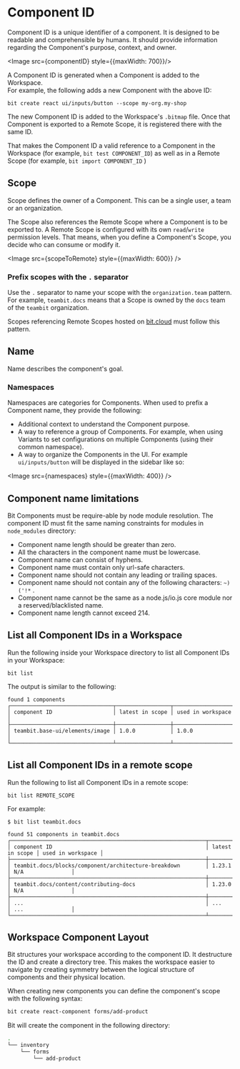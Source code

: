 # Component ID


Component ID is a unique identifier of a component. It is designed to be readable and comprehensible by humans. It should provide information regarding the Component's purpose, context, and owner.

<Image src={componentID} style={{maxWidth: 700}}/>

A Component ID is generated when a Component is added to the Workspace.  
For example, the following adds a new Component with the above ID:

```
bit create react ui/inputs/button --scope my-org.my-shop
```

The new Component ID is added to the Workspace's `.bitmap` file. Once that Component is exported to a Remote Scope, it is registered there with the same ID.

That makes the Component ID a valid reference to a Component in the Workspace (for example, `bit test COMPONENT_ID`) as well as in a Remote Scope (for example, `bit import COMPONENT_ID` )

## Scope
Scope defines the owner of a Component. This can be a single user, a team or an organization. 

The Scope also references the Remote Scope where a Component is to be exported to.
A Remote Scope is configured with its own `read`/`write` permission levels. That means, when you define a Component's Scope, you decide who can consume or modify it.

<Image src={scopeToRemote} style={{maxWidth: 600}} />


### Prefix scopes with the `.` separator

Use the `.` separator to name your scope with the `organization.team` pattern. For example, `teambit.docs` means that a Scope is owned by the `docs` team of the `teambit` organization.

Scopes referencing Remote Scopes hosted on [bit.cloud](https://bit.cloud) must follow this pattern.

## Name
Name describes the component's goal. 

### Namespaces

Namespaces are categories for Components. When used to prefix a Component name, they provide the following:

- Additional context to understand the Component purpose.
- A way to reference a group of Components. For example, when using Variants to set configurations on multiple Components (using their common namespace).
- A way to organize the Components in the UI. For example `ui/inputs/button` will be displayed in the sidebar like so:

<Image src={namespaces} style={{maxWidth: 400}} />


## Component name limitations

Bit Components must be require-able by node module resolution. The component ID must fit the same naming constraints for modules in `node_modules` directory:

* Component name length should be greater than zero.
* All the characters in the component name must be lowercase.
* Component name can consist of hyphens.
* Component name must contain only url-safe characters.
* Component name should not contain any leading or trailing spaces.
* Component name should not contain any of the following characters: `~)('!*` .
* Component name cannot be the same as a node.js/io.js core module nor a reserved/blacklisted name.
* Component name length cannot exceed 214.

## List all Component IDs in a Workspace

Run the following inside your Workspace directory to list all Component IDs in your Workspace:

```
bit list
```

The output is similar to the following:
```
found 1 components
┌────────────────────────────────┬─────────────────┬───────────────────┐
│ component ID                   │ latest in scope │ used in workspace │
├────────────────────────────────┼─────────────────┼───────────────────┤
│ teambit.base-ui/elements/image │ 1.0.0           │ 1.0.0             │
└────────────────────────────────┴─────────────────┴───────────────────┘
```


## List all Component IDs in a remote scope
Run the following to list all Component IDs in a remote scope:

```
bit list REMOTE_SCOPE
```

For example:

```
$ bit list teambit.docs 

found 51 components in teambit.docs
┌─────────────────────────────────────────────────────────────┬─────────────────┬───────────────────┐
│ component ID                                                │ latest in scope │ used in workspace │
├─────────────────────────────────────────────────────────────┼─────────────────┼───────────────────┤
│ teambit.docs/blocks/component/architecture-breakdown        │ 1.23.1          │ N/A               │
├─────────────────────────────────────────────────────────────┼─────────────────┼───────────────────┤
│ teambit.docs/content/contributing-docs                      │ 1.23.0          │ N/A               │
├─────────────────────────────────────────────────────────────┼─────────────────┼───────────────────┤
│ ...                                                         │ ...             │ ...               │
└─────────────────────────────────────────────────────────────┴─────────────────┴───────────────────┘

```

## Workspace Component Layout

Bit structures your workspace according to the component ID. It destructure the ID and create a directory tree. This makes the workspace easier to navigate by creating symmetry between the logical structure of components and their physical location.

When creating new components you can define the component's scope with the following syntax:

```sh
bit create react-component forms/add-product
```

Bit will create the component in the following directory:

```sh
.
└── inventory
    └── forms
        └── add-product
```
